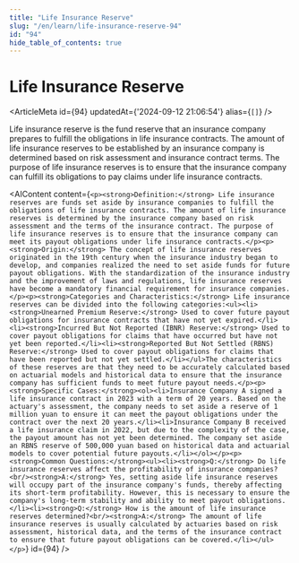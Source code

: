 ```yaml
---
title: "Life Insurance Reserve"
slug: "/en/learn/life-insurance-reserve-94"
id: "94"
hide_table_of_contents: true
---
```



# Life Insurance Reserve

<ArticleMeta id={94} updatedAt={'2024-09-12 21:06:54'} alias={`[]`} />
<div className='border-solid border-b border-t-0 my-4 border-[var(--ifm-color-gray-300)]' />

Life insurance reserve is the fund reserve that an insurance company prepares to fulfill the obligations in life insurance contracts. The amount of life insurance reserves to be established by an insurance company is determined based on risk assessment and insurance contract terms. The purpose of life insurance reserves is to ensure that the insurance company can fulfill its obligations to pay claims under life insurance contracts.

<AIContent content={`<p><strong>Definition:</strong> Life insurance reserves are funds set aside by insurance companies to fulfill the obligations of life insurance contracts. The amount of life insurance reserves is determined by the insurance company based on risk assessment and the terms of the insurance contract. The purpose of life insurance reserves is to ensure that the insurance company can meet its payout obligations under life insurance contracts.</p><p><strong>Origin:</strong> The concept of life insurance reserves originated in the 19th century when the insurance industry began to develop, and companies realized the need to set aside funds for future payout obligations. With the standardization of the insurance industry and the improvement of laws and regulations, life insurance reserves have become a mandatory financial requirement for insurance companies.</p><p><strong>Categories and Characteristics:</strong> Life insurance reserves can be divided into the following categories:<ul><li><strong>Unearned Premium Reserve:</strong> Used to cover future payout obligations for insurance contracts that have not yet expired.</li><li><strong>Incurred But Not Reported (IBNR) Reserve:</strong> Used to cover payout obligations for claims that have occurred but have not yet been reported.</li><li><strong>Reported But Not Settled (RBNS) Reserve:</strong> Used to cover payout obligations for claims that have been reported but not yet settled.</li></ul>The characteristics of these reserves are that they need to be accurately calculated based on actuarial models and historical data to ensure that the insurance company has sufficient funds to meet future payout needs.</p><p><strong>Specific Cases:</strong><ol><li>Insurance Company A signed a life insurance contract in 2023 with a term of 20 years. Based on the actuary's assessment, the company needs to set aside a reserve of 1 million yuan to ensure it can meet the payout obligations under the contract over the next 20 years.</li><li>Insurance Company B received a life insurance claim in 2022, but due to the complexity of the case, the payout amount has not yet been determined. The company set aside an RBNS reserve of 500,000 yuan based on historical data and actuarial models to cover potential future payouts.</li></ol></p><p><strong>Common Questions:</strong><ul><li><strong>Q:</strong> Do life insurance reserves affect the profitability of insurance companies?<br/><strong>A:</strong> Yes, setting aside life insurance reserves will occupy part of the insurance company's funds, thereby affecting its short-term profitability. However, this is necessary to ensure the company's long-term stability and ability to meet payout obligations.</li><li><strong>Q:</strong> How is the amount of life insurance reserves determined?<br/><strong>A:</strong> The amount of life insurance reserves is usually calculated by actuaries based on risk assessment, historical data, and the terms of the insurance contract to ensure that future payout obligations can be covered.</li></ul></p>`} id={94} />
